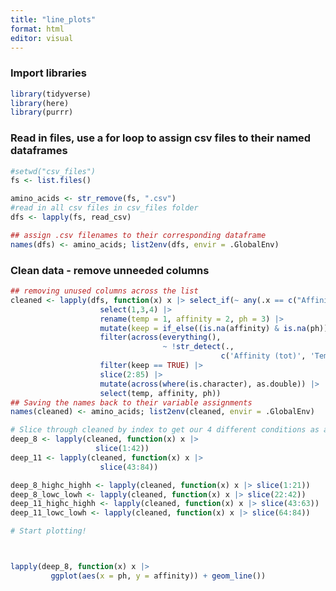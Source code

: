```yaml
---
title: "line_plots"
format: html
editor: visual
---
```


### Import libraries

```r
library(tidyverse)
library(here)
library(purrr)

```

### Read in files, use a for loop to assign csv files to their named dataframes

```r

#setwd("csv_files") 
fs <- list.files()

amino_acids <- str_remove(fs, ".csv") 
#read in all csv files in csv_files folder
dfs <- lapply(fs, read_csv) 

## assign .csv filenames to their corresponding dataframe
names(dfs) <- amino_acids; list2env(dfs, envir = .GlobalEnv) 

```

### Clean data - remove unneeded columns

```r

## removing unused columns across the list
cleaned <- lapply(dfs, function(x) x |> select_if(~ any(.x == c("Affinity (tot)", "pH", "Temperature"))) |> 
                    select(1,3,4) |> 
                    rename(temp = 1, affinity = 2, ph = 3) |> 
                    mutate(keep = if_else((is.na(affinity) & is.na(ph)), FALSE, TRUE)) |> 
                    filter(across(everything(), 
                                  ~ !str_detect(., 
                                               c('Affinity (tot)', 'Temperature', 'pH')))) |> 
                    filter(keep == TRUE) |> 
                    slice(2:85) |> 
                    mutate(across(where(is.character), as.double)) |> 
                    select(temp, affinity, ph))
## Saving the names back to their variable assignments
names(cleaned) <- amino_acids; list2env(cleaned, envir = .GlobalEnv) 

```

```r
# Slice through cleaned by index to get our 4 different conditions as a list of dataframes
deep_8 <- lapply(cleaned, function(x) x |> 
                   slice(1:42))
deep_11 <- lapply(cleaned, function(x) x |> 
                    slice(43:84))

deep_8_highc_highh <- lapply(cleaned, function(x) x |> slice(1:21))
deep_8_lowc_lowh <- lapply(cleaned, function(x) x |> slice(22:42))
deep_11_highc_highh <- lapply(cleaned, function(x) x |> slice(43:63))
deep_11_lowc_lowh <- lapply(cleaned, function(x) x |> slice(64:84))

```

```r
# Start plotting!



lapply(deep_8, function(x) x |> 
         ggplot(aes(x = ph, y = affinity)) + geom_line())

```
